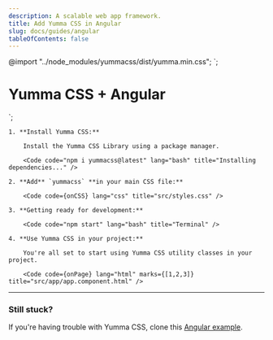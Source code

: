 ```yaml
---
description: A scalable web app framework.
title: Add Yumma CSS in Angular
slug: docs/guides/angular
tableOfContents: false
---
```


@import "../node_modules/yummacss/dist/yumma.min.css";
`;

<div class="h-1/1 ins">
  <h1 class="fs-xxl fw-500 tc-pink">Yumma CSS + Angular</h1>
</div>

<router-outlet />
`;

<Steps>

    1. **Install Yumma CSS:**

        Install the Yumma CSS Library using a package manager.

        <Code code="npm i yummacss@latest" lang="bash" title="Installing dependencies..." />

    2. **Add** `yummacss` **in your main CSS file:**

        <Code code={onCSS} lang="css" title="src/styles.css" />

    3. **Getting ready for development:**

        <Code code="npm start" lang="bash" title="Terminal" />

    4. **Use Yumma CSS in your project:**

        You're all set to start using Yumma CSS utility classes in your project.

        <Code code={onPage} lang="html" marks={[1,2,3]} title="src/app/app.component.html" />

</Steps>

---

### Still stuck?

If you're having trouble with Yumma CSS, clone this [Angular example](https://github.com/yumma-lib/angular-yummacss-example.git).

<Code
  code="git clone https://github.com/yumma-lib/angular-yummacss-example.git"
  lang="bash"
  title="Cloning repository..."
/>
